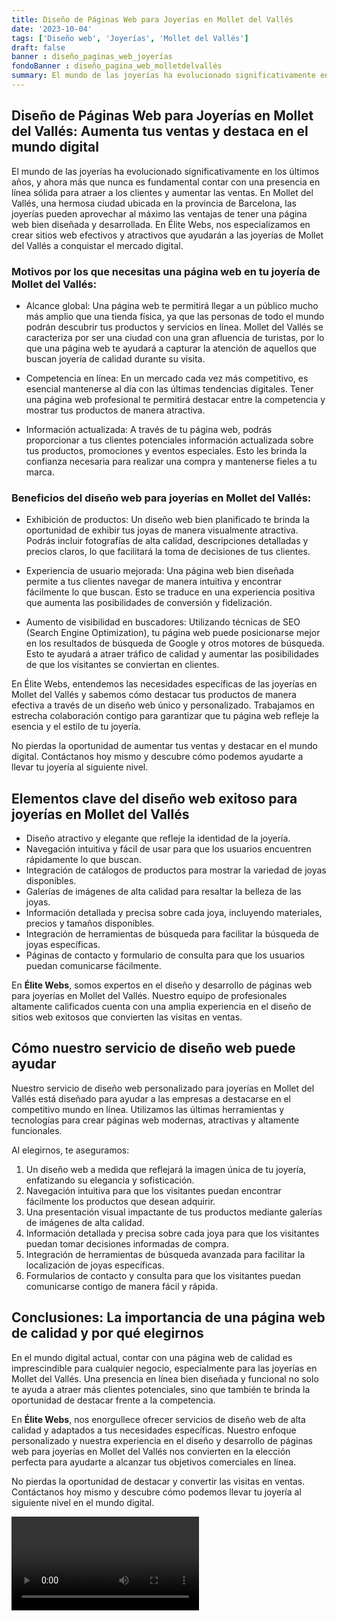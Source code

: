 ```yaml
---
title: Diseño de Páginas Web para Joyerías en Mollet del Vallés
date: '2023-10-04'
tags: ['Diseño web', 'Joyerías', 'Mollet del Vallés']
draft: false
banner : diseño_paginas_web_joyerías
fondoBanner : diseño_pagina_web_molletdelvallés
summary: El mundo de las joyerías ha evolucionado significativamente en los últimos años, y ahora más que nunca es fundamental contar con una presencia en línea sólida para atraer a los clientes y aumentar las ventas. En Mollet del Vallés, una hermosa ciudad ubicada en la provincia de Barcelona, las joyerías pueden aprovechar al máximo las ventajas de tener una página web bien diseñada y desarrollada. En Élite Webs, nos especializamos en crear sitios web efectivos y atractivos que ayudarán a las joyerías de Mollet del Vallés a conquistar el mercado digital.
---
```


## Diseño de Páginas Web para Joyerías en Mollet del Vallés: Aumenta tus ventas y destaca en el mundo digital

El mundo de las joyerías ha evolucionado significativamente en los últimos años, y ahora más que nunca es fundamental contar con una presencia en línea sólida para atraer a los clientes y aumentar las ventas. En Mollet del Vallés, una hermosa ciudad ubicada en la provincia de Barcelona, las joyerías pueden aprovechar al máximo las ventajas de tener una página web bien diseñada y desarrollada. En Élite Webs, nos especializamos en crear sitios web efectivos y atractivos que ayudarán a las joyerías de Mollet del Vallés a conquistar el mercado digital.

### Motivos por los que necesitas una página web en tu joyería de Mollet del Vallés:

- Alcance global: Una página web te permitirá llegar a un público mucho más amplio que una tienda física, ya que las personas de todo el mundo podrán descubrir tus productos y servicios en línea. Mollet del Vallés se caracteriza por ser una ciudad con una gran afluencia de turistas, por lo que una página web te ayudará a capturar la atención de aquellos que buscan joyería de calidad durante su visita.

- Competencia en línea: En un mercado cada vez más competitivo, es esencial mantenerse al día con las últimas tendencias digitales. Tener una página web profesional te permitirá destacar entre la competencia y mostrar tus productos de manera atractiva.

- Información actualizada: A través de tu página web, podrás proporcionar a tus clientes potenciales información actualizada sobre tus productos, promociones y eventos especiales. Esto les brinda la confianza necesaria para realizar una compra y mantenerse fieles a tu marca.

### Beneficios del diseño web para joyerías en Mollet del Vallés:

- Exhibición de productos: Un diseño web bien planificado te brinda la oportunidad de exhibir tus joyas de manera visualmente atractiva. Podrás incluir fotografías de alta calidad, descripciones detalladas y precios claros, lo que facilitará la toma de decisiones de tus clientes.

- Experiencia de usuario mejorada: Una página web bien diseñada permite a tus clientes navegar de manera intuitiva y encontrar fácilmente lo que buscan. Esto se traduce en una experiencia positiva que aumenta las posibilidades de conversión y fidelización.

- Aumento de visibilidad en buscadores: Utilizando técnicas de SEO (Search Engine Optimization), tu página web puede posicionarse mejor en los resultados de búsqueda de Google y otros motores de búsqueda. Esto te ayudará a atraer tráfico de calidad y aumentar las posibilidades de que los visitantes se conviertan en clientes.

En Élite Webs, entendemos las necesidades específicas de las joyerías en Mollet del Vallés y sabemos cómo destacar tus productos de manera efectiva a través de un diseño web único y personalizado. Trabajamos en estrecha colaboración contigo para garantizar que tu página web refleje la esencia y el estilo de tu joyería.

No pierdas la oportunidad de aumentar tus ventas y destacar en el mundo digital. Contáctanos hoy mismo y descubre cómo podemos ayudarte a llevar tu joyería al siguiente nivel.

<GifSeo />

<Cta />

## Elementos clave del diseño web exitoso para joyerías en Mollet del Vallés

- Diseño atractivo y elegante que refleje la identidad de la joyería.
- Navegación intuitiva y fácil de usar para que los usuarios encuentren rápidamente lo que buscan.
- Integración de catálogos de productos para mostrar la variedad de joyas disponibles.
- Galerías de imágenes de alta calidad para resaltar la belleza de las joyas.
- Información detallada y precisa sobre cada joya, incluyendo materiales, precios y tamaños disponibles.
- Integración de herramientas de búsqueda para facilitar la búsqueda de joyas específicas.
- Páginas de contacto y formulario de consulta para que los usuarios puedan comunicarse fácilmente.

En **Élite Webs**, somos expertos en el diseño y desarrollo de páginas web para joyerías en Mollet del Vallés. Nuestro equipo de profesionales altamente calificados cuenta con una amplia experiencia en el diseño de sitios web exitosos que convierten las visitas en ventas.

## Cómo nuestro servicio de diseño web puede ayudar

Nuestro servicio de diseño web personalizado para joyerías en Mollet del Vallés está diseñado para ayudar a las empresas a destacarse en el competitivo mundo en línea. Utilizamos las últimas herramientas y tecnologías para crear páginas web modernas, atractivas y altamente funcionales.

Al elegirnos, te aseguramos:

1. Un diseño web a medida que reflejará la imagen única de tu joyería, enfatizando su elegancia y sofisticación.
2. Navegación intuitiva para que los visitantes puedan encontrar fácilmente los productos que desean adquirir.
3. Una presentación visual impactante de tus productos mediante galerías de imágenes de alta calidad.
4. Información detallada y precisa sobre cada joya para que los visitantes puedan tomar decisiones informadas de compra.
5. Integración de herramientas de búsqueda avanzada para facilitar la localización de joyas específicas.
6. Formularios de contacto y consulta para que los visitantes puedan comunicarse contigo de manera fácil y rápida.

## Conclusiones: La importancia de una página web de calidad y por qué elegirnos

En el mundo digital actual, contar con una página web de calidad es imprescindible para cualquier negocio, especialmente para las joyerías en Mollet del Vallés. Una presencia en línea bien diseñada y funcional no solo te ayuda a atraer más clientes potenciales, sino que también te brinda la oportunidad de destacar frente a la competencia.

En **Élite Webs**, nos enorgullece ofrecer servicios de diseño web de alta calidad y adaptados a tus necesidades específicas. Nuestro enfoque personalizado y nuestra experiencia en el diseño y desarrollo de páginas web para joyerías en Mollet del Vallés nos convierten en la elección perfecta para ayudarte a alcanzar tus objetivos comerciales en línea.

No pierdas la oportunidad de destacar y convertir las visitas en ventas. Contáctanos hoy mismo y descubre cómo podemos llevar tu joyería al siguiente nivel en el mundo digital.

<Video />

<CtaBot job='Joyerías' city='Mollet del Vallés'/>

<Gmaps query='Mollet del Vallés+españa+maps' />